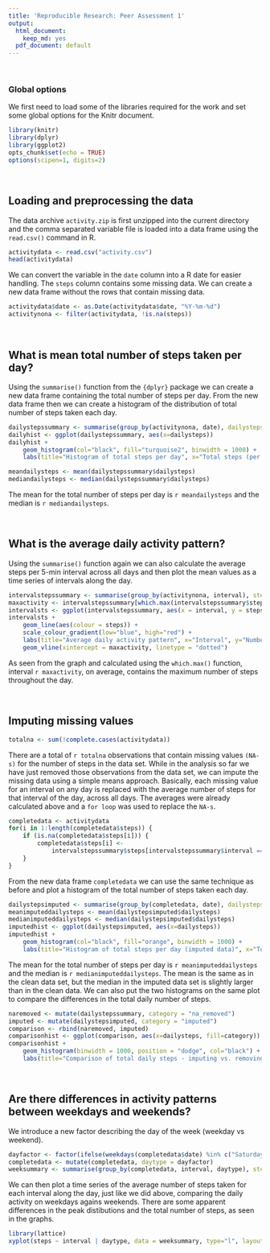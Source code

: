 ```yaml
---
title: 'Reproducible Research: Peer Assessment 1'
output:
  html_document:
    keep_md: yes
  pdf_document: default
---
```


&nbsp;

### Global options

We first need to load some of the libraries required for the work and set some global options for the Knitr document.

```r
library(knitr)
library(dplyr)
library(ggplot2)
opts_chunk$set(echo = TRUE)
options(scipen=1, digits=2)
```

&nbsp;


## Loading and preprocessing the data

The data archive `activity.zip` is first unzipped into the current directory and the comma separated variable file is loaded into a data frame using the `read.csv()` command in R. 

```r
activitydata <- read.csv("activity.csv")
head(activitydata)
```

We can convert the variable in the `date` column into a R date for easier handling. The `steps` column contains some missing data. We can create a new data frame without the rows that contain missing data.

```r
activitydata$date <- as.Date(activitydata$date, "%Y-%m-%d")
activitynona <- filter(activitydata, !is.na(steps))
```

&nbsp;


## What is mean total number of steps taken per day?

Using the `summarise()` function from the `{dplyr}` package we can create a new data frame containing the total number of steps per day. From the new data frame then we can create a histogram of the distribution of total number of steps taken each day.

```r
dailystepssummary <- summarise(group_by(activitynona, date), dailysteps = sum(steps))
dailyhist <- ggplot(dailystepssummary, aes(x=dailysteps))
dailyhist + 
    geom_histogram(col="black", fill="turquoise2", binwidth = 1000) + 
    labs(title="Histogram of total steps per day", x="Total steps (per day)", y="Number of days")
```

```r
meandailysteps <- mean(dailystepssummary$dailysteps)
mediandailysteps <- median(dailystepssummary$dailysteps)
```

The mean for the total number of steps per day is `r meandailysteps` and the median is
`r mediandailysteps`.

&nbsp;


## What is the average daily activity pattern?

Using the `summarise()` function again we can also calculate the average steps per 5-min interval across all days and then plot the mean values as a time series of intervals along the day.

```r
intervalstepssummary <- summarise(group_by(activitynona, interval), steps = mean(steps))
maxactivity <- intervalstepssummary[which.max(intervalstepssummary$steps), 1][[1]]
intervalsts <- ggplot(intervalstepssummary, aes(x = interval, y = steps))
intervalsts + 
    geom_line(aes(colour = steps)) + 
    scale_colour_gradient(low="blue", high="red") + 
    labs(title="Average daily activity pattern", x="Interval", y="Number of steps") + 
    geom_vline(xintercept = maxactivity, linetype = "dotted")
```

As seen from the graph and calculated using the `which.max()` function, interval `r maxactivity`, on average, contains the maximum number of steps throughout the day.

&nbsp;


## Imputing missing values

```r
totalna <- sum(!complete.cases(activitydata))
```

There are a total of `r totalna` observations that contain missing values `(NA-s)` for the number of steps in the data set. While in the analysis so far we have just removed those observations from the data set, we can impute the missing data using a simple means approach. Basically, each missing value for an interval on any day is replaced with the average number of steps for that interval of the day, across all days. The averages were already calculated above and a `for loop` was used to replace the `NA-s`.

```r
completedata <- activitydata
for(i in 1:length(completedata$steps)) { 
    if (is.na(completedata$steps[i])) { 
        completedata$steps[i] <- 
            intervalstepssummary$steps[intervalstepssummary$interval == completedata$interval[i]] 
    } 
}
```

From the new data frame `completedata` we can use the same technique as before and plot a histogram of the total number of steps taken each day.

```r
dailystepsimputed <- summarise(group_by(completedata, date), dailysteps = sum(steps))
meanimputeddailysteps <- mean(dailystepsimputed$dailysteps)
medianimputeddailysteps <- median(dailystepsimputed$dailysteps)
imputedhist <- ggplot(dailystepsimputed, aes(x=dailysteps))
imputedhist + 
    geom_histogram(col="black", fill="orange", binwidth = 1000) + 
    labs(title="Histogram of total steps per day (imputed data)", x="Total steps (per day)", y="Number of days")
```

The mean for the total number of steps per day is `r meanimputeddailysteps` and the median is
`r medianimputeddailysteps`. The mean is the same as in the clean data set, but the median in the imputed data set is slightly larger than in the clean data. We can also put the two histograms on the same plot to compare the differences in the total daily number of steps.

```r
naremoved <- mutate(dailystepssummary, category = "na_removed")
imputed <- mutate(dailystepsimputed, category = "imputed")
comparison <- rbind(naremoved, imputed)
comparisonhist <- ggplot(comparison, aes(x=dailysteps, fill=category))
comparisonhist + 
    geom_histogram(binwidth = 1000, position = "dodge", col="black") +
    labs(title="Comparison of total daily steps - imputing vs. removing NA", x="Total steps (per day)", y="Number of days")
```


&nbsp;

## Are there differences in activity patterns between weekdays and weekends?

We introduce a new factor describing the day of the week (weekday vs weekend).

```r
dayfactor <- factor(ifelse(weekdays(completedata$date) %in% c("Saturday", "Sunday"), "weekend", "weekday"))
completedata <- mutate(completedata, daytype = dayfactor)
weeksummary <- summarise(group_by(completedata, interval, daytype), steps = mean(steps))
```

We can then plot a time series of the average number of steps taken for each interval along the day, just like we did above, comparing the daily activity on weekdays agains weekends. There are some apparent differences in the peak distibutions and the total number of steps, as seen in the graphs.

```r
library(lattice)
xyplot(steps ~ interval | daytype, data = weeksummary, type="l", layout = c(1,2), main = "Average daily activity pattern - weekend vs. weekday", xlab = "Interval", ylab = "Number of steps")
```

&nbsp;
